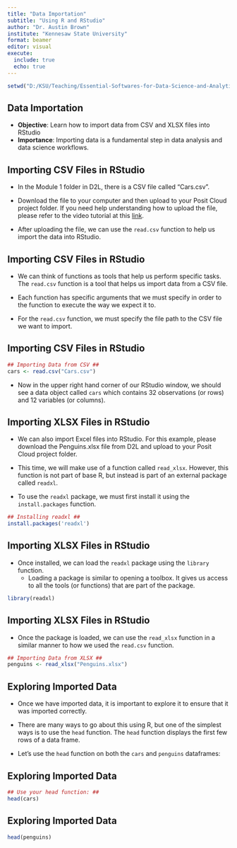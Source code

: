 ```yaml
---
title: "Data Importation"
subtitle: "Using R and RStudio"
author: "Dr. Austin Brown"
institute: "Kennesaw State University"
format: beamer
editor: visual
execute: 
  include: true
  echo: true
---
```


```r
setwd("D:/KSU/Teaching/Essential-Softwares-for-Data-Science-and-Analytics/Module 1 - Course Introduction and Data Importation")
```

## Data Importation

-   **Objective**: Learn how to import data from CSV and XLSX files into RStudio
-   **Importance**: Importing data is a fundamental step in data analysis and data science workflows.

## Importing CSV Files in RStudio

- In the Module 1 folder in D2L, there is a CSV file called "Cars.csv".

- Download the file to your computer and then upload to your Posit Cloud project folder. If you need help understanding how to upload the file, please refer to the video tutorial at this [link](https://www.youtube.com/watch?v=FSiDrlOAjgo).

- After uploading the file, we can use the `read.csv` function to help us import the data into RStudio.

## Importing CSV Files in RStudio

- We can think of functions as tools that help us perform specific tasks. The `read.csv` function is a tool that helps us import data from a CSV file.

- Each function has specific arguments that we must specify in order to the function to execute the way we expect it to.

- For the `read.csv` function, we must specify the file path to the CSV file we want to import.

## Importing CSV Files in RStudio

```r
## Importing Data from CSV ##
cars <- read.csv("Cars.csv")
```

- Now in the upper right hand corner of our RStudio window, we should see a data object called `cars` which contains 32 observations (or rows) and 12 variables (or columns).

## Importing XLSX Files in RStudio

- We can also import Excel files into RStudio. For this example, please download the Penguins.xlsx file from D2L and upload to your Posit Cloud project folder.

- This time, we will make use of a function called `read_xlsx`. However, this function is not part of base R, but instead is part of an external package called `readxl`.

- To use the `readxl` package, we must first install it using the `install.packages` function.

```r
## Installing readxl ##
install.packages('readxl')
```

## Importing XLSX Files in RStudio

- Once installed, we can load the `readxl` package using the `library` function.
    - Loading a package is similar to opening a toolbox. It gives us access to all the tools (or functions) that are part of the package.

```r
library(readxl)
```

## Importing XLSX Files in RStudio

- Once the package is loaded, we can use the `read_xlsx` function in a similar manner to how we used the `read.csv` function.

```r
## Importing Data from XLSX ##
penguins <- read_xlsx("Penguins.xlsx")
```

## Exploring Imported Data

- Once we have imported data, it is important to explore it to ensure that it was imported correctly.

- There are many ways to go about this using R, but one of the simplest ways is to use the `head` function.
    The `head` function displays the first few rows of a data frame.
    
- Let's use the `head` function on both the `cars` and `penguins` dataframes:

## Exploring Imported Data

\tiny
```r
## Use your head function: ##
head(cars)
```
\normalsize

## Exploring Imported Data

\tiny
```r
head(penguins)
```
\normalsize
